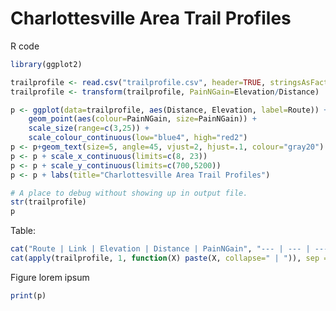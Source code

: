 # Charlottesville Area Trail Profiles

R code

```r
library(ggplot2)

trailprofile <- read.csv("trailprofile.csv", header=TRUE, stringsAsFactors=FALSE)
trailprofile <- transform(trailprofile, PainNGain=Elevation/Distance)

p <- ggplot(data=trailprofile, aes(Distance, Elevation, label=Route)) + 
    geom_point(aes(colour=PainNGain, size=PainNGain)) + 
    scale_size(range=c(3,25)) + 
    scale_colour_continuous(low="blue4", high="red2")
p <- p+geom_text(size=5, angle=45, vjust=2, hjust=.1, colour="gray20")
p <- p + scale_x_continuous(limits=c(8, 23))
p <- p + scale_y_continuous(limits=c(700,5200))
p <- p + labs(title="Charlottesville Area Trail Profiles")
```

```r
# A place to debug without showing up in output file.
str(trailprofile)
p
```

Table: 

```r
cat("Route | Link | Elevation | Distance | PainNGain", "--- | --- | --- | --- | ---", sep="\n")
cat(apply(trailprofile, 1, function(X) paste(X, collapse=" | ")), sep = "\n")
```

Figure lorem ipsum

```r
print(p)
```

